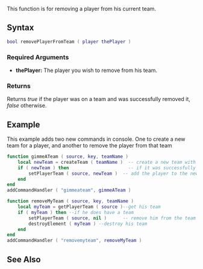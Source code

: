 
{{Server function}}
{{Deprecated|setPlayerTeam}}

This function is for removing a player from his current team.

==Syntax==
<syntaxhighlight lang="lua">
bool removePlayerFromTeam ( player thePlayer )
</syntaxhighlight>

===Required Arguments===
*'''thePlayer:''' The player you wish to remove from his team.

===Returns===
Returns ''true'' if the player was on a team and was successfully removed it, ''false'' otherwise.

==Example==
This example adds two new commands in console.  One to create a new team for a player, and another to remove the player from that team
<syntaxhighlight lang="lua">
function gimmeATeam ( source, key, teamName )
    local newTeam = createTeam ( teamName )  -- create a new team with the specified name
    if ( newTeam ) then                      -- if it was successfully created
        setPlayerTeam ( source, newTeam )  -- add the player to the new team
    end
end
addCommandHandler ( "gimmeateam", gimmeATeam )

function removeMyTeam ( source, key, teamName )
    local myTeam = getPlayerTeam ( source )--get his team
    if ( myTeam ) then --if he does have a team
        setPlayerTeam ( source, nil )      -- remove him from the team
        destroyElement ( myTeam ) --destroy his team
    end
end
addCommandHandler ( "removemyteam", removeMyTeam )
</syntaxhighlight>

==See Also==
{{Team_functions}}